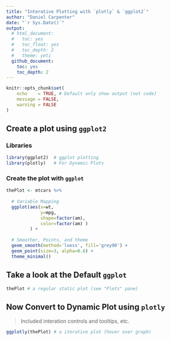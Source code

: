 ```yaml
---
title: "Interative Plotting with `plotly` & `ggplot2`"
author: "Daniel Carpenter"
date: "`r Sys.Date()`"
output: 
  # html_document: 
  #   toc: yes
  #   toc_float: yes
  #   toc_depth: 2
  #   theme: yeti
  github_document:
    toc: yes
    toc_depth: 2
---
```


```r
knitr::opts_chunk$set(
 	echo    = TRUE, # Default only show output (not code)
	message = FALSE,
	warning = FALSE 
)
```

## Create a plot using `ggplot2`

### Libraries
```r
library(ggplot2)  # ggplot plotting
library(plotly)   # For Dynamic Plots
```


### Create the plot with `ggplot`
```r
thePlot <- mtcars %>% 
  
  # Variable Mapping
  ggplot(aes(x=wt,
             y=mpg,
             shape=factor(am),
             color=factor(am) ) 
         ) +
  
  # Smoother, Points, and theme
  geom_smooth(method='loess', fill='grey90') +
  geom_point(size=3, alpha=0.6) +
  theme_minimal()
```

## Take a look at the Default `ggplot`
```r
thePlot # a regular static plot (see "Plots" pane)
```

## Now Convert to Dynamic Plot using `plotly`
> Included interation controls and tooltips, etc.

```r
ggplotly(thePlot) # a iterative plot (hover over graph)
```

